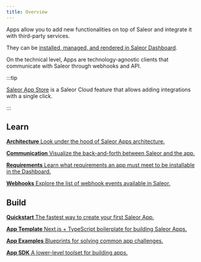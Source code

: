 ```yaml
---
title: Overview
---
```



Apps allow you to add new functionalities on top of Saleor and integrate it with third-party services.

They can be [installed, managed, and rendered in Saleor Dashboard](extending-dashboard-with-apps).

On the technical level, Apps are technology-agnostic clients that communicate with Saleor through webhooks and API.

:::tip

[Saleor App Store](../../app-store/overview) is a Saleor Cloud feature that allows adding integrations with a single click.

:::

## Learn

<CardGrid>

[**Architecture** Look under the hood of Saleor Apps architecture.](architecture/overview)

[**Communication** Visualize the back-and-forth between Saleor and the app.](architecture/communication-between-app-and-saleor)

[**Requirements** Learn what requirements an app must meet to be installable in the Dashboard.](architecture/app-requirements)

[**Webhooks** Explore the list of webhook events available in Saleor.](../../../api-reference/webhooks/enums/webhook-event-type-enum)

</CardGrid>

## Build

<CardGrid>

[**Quickstart** The fastest way to create your first Saleor App.](quickstart)

[**App Template** Next.js + TypeScript boilerplate for building Saleor Apps.](developing-apps/app-template)

[**App Examples** Blueprints for solving common app challenges.](developing-apps/app-examples)

[**App SDK** A lower-level toolset for building apps.](developing-apps/app-sdk)

</CardGrid>
